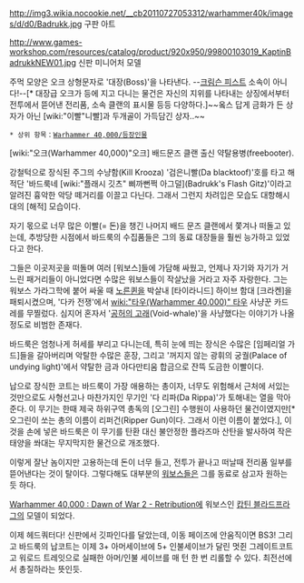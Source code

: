 {{{+1 '''Kaptin Badrukk'''}}}

http://img3.wikia.nocookie.net/__cb20110727053312/warhammer40k/images/d/d0/Badrukk.jpg
구판 아트

http://www.games-workshop.com/resources/catalog/product/920x950/99800103019_KaptinBadrukkNEW01.jpg
신판 미니어처 모델

주먹 모양은 오크 상형문자로 '대장(Boss)'을 나타낸다. --[[크림슨 피스트]] 소속이 아니다!--[* 대장급 오크가 등에 지고 다니는 물건은 자신의 지위를 나타내는 상징에서부터 전투에서 뜯어낸 전리품, 소속 클랜의 표시물 등등 다양하다.]~~옼스 답게 금화가 든 상자가 아닌 [wiki:"이빨"니빨]과 두개골이 가득담긴 상자..~~

 * 상위 항목：[[Warhammer 40,000/등장인물]]

[wiki:"오크(Warhammer 40,000)"오크] 배드문즈 클랜 출신 약탈용병(freebooter).

강철턱으로 장식된 주그믜 수냥함(Kill Krooza) '검은니빨(Da blacktoof)'호를 타고 해적단 '바드룩네 [wiki:"플래시 깃츠" 삐까뻔쩍 아그덜](Badrukk's Flash Gitz)'이라고 알려진 흉악한 악당 떼거리를 이끌고 다닌다. 그래서 그런지 차려입은 모습도 대항해시대의 [해적] 모습이다.

자기 몫으로 너무 많은 이빨(= 돈)을 챙긴 나머지 배드 문즈 클랜에서 쫓겨나 떠돌고 있는데, 추방당한 시점에서 바드룩의 수집품들은 그의 동료 대장들을 훨씬 능가하고 있었다고 한다.

그들은 이곳저곳을 떠돌며 여러 [워보스]들에 가담해 싸웠고, 언제나 자기와 자기가 거느린 패거리들이 아니었다면 수많은 워보스들이 작살났을 거라고 자주 자랑한다. 그는 워보스 가라그학에 붙어 싸울 때 [[노른퀸]]을 박살내 [타이라니드] 하이브 함대 [크라켄]을 패퇴시켰으며, '다카 전쟁'에서 [[wiki:"타우(Warhammer 40,000)" 타우]] 사냥꾼 카드레를 무찔렀다. 심지어 혼자서 '[[공허의 고래]](Void-whale)'을 사냥했다는 이야기가 나올 정도로 비범한 존재다.

바드룩은 엄청나게 허세를 부리고 다니는데, 특히 눈에 띄는 장식은 수많은 [임페리얼 가드]들을 갈아버리며 악탈한 수많은 훈장, 그리고 '꺼지지 않는 광휘의 궁궐(Palace of undying light)'에서 약탈한 금과 아다만티움 합금으로 잔뜩 도금한 이빨이다. 

납으로 장식한 코트는 바드룩이 가장 애용하는 총이자, 너무도 위험해서 근처에 서있는 것만으로도 사형선고나 마찬가지인 무기인 '다 리파(Da Rippa)'가 토해내는 열을 막아준다. 이 무기는 한때 제국 하위구역 총독의 [오그린] 수행원이 사용하던 물건이였지만[* 오그린이 쏘는 총의 이름이 리퍼건(Ripper Gun)이다. 그래서 이런 이름이 붙었다.], 이것을 손에 넣은 바드룩은 이 무기를 탄환 대신 불안정한 플라즈마 산탄을 발사하여 작은 태양을 쏴대는 무지막지한 물건으로 개조했다.

이렇게 잘난 놈이지만 고용하는데 돈이 너무 들고, 전투가 끝나고 떠날때 전리품 일부를 뜯어낸다는 것이 탈이다. 그렇다해도 대부분의 [[워보스]]들은 그를 동료로 삼고자 원하는 듯 하다.

[[Warhammer 40,000 : Dawn of War 2 - Retribution]]에 워보스인 [[캅틴 블라드프라그]]의 모델이 되었다.

이제 헤드쿼터다! 신판에서 깃파인다를 달았는데, 이동 페이즈에 안움직이면 BS3! 그리고 바드룩의 납코트는 이제 3+ 아머세이브에 5+ 인불세이브가 달린 멋쥔 그레이트코트고 워로드 트레잇으로 실패한 아머/인불 세이브를 매 턴 한 번 리롤할 수 있다. 최전선에서 총질하라는 뜻인듯.
